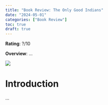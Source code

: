 ```yaml
---
title: "Book Review: The Only Good Indians"
date: "2024-05-01"
categories: ["Book Review"]
toc: true
draft: true
---
```


**Rating**: ?/10

**Overview**: ...


![](theonlygoodindians.jpeg)

# Introduction 

...